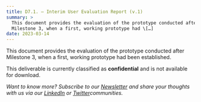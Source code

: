 ```yaml
---
title: D7.1. – Interim User Evaluation Report (v.1)
summary: >
  This document provides the evaluation of the prototype conducted after
  Milestone 3, when a first, working prototype had \[…]
date: 2023-03-14
---
```

This document provides the evaluation of the prototype conducted after Milestone 3, when a first, working prototype had been established.

This deliverable is currently classified as **confidential** and is not available for download.

*Want to know more? Subscribe to our [Newsletter](https://intavia.eu/subscribe/) and share your thoughts with us via our [LinkedIn](https://www.linkedin.com/company/project-intavia) or [Twitter](https://twitter.com/projectintavia)communities.*
